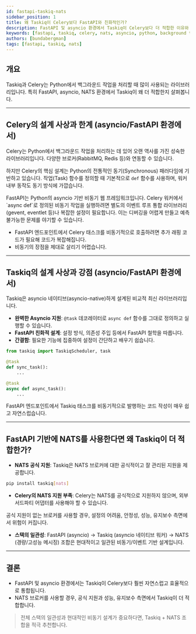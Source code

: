 ```yaml
---
id: fastapi-taskiq-nats
sidebar_position: 1
title: 왜 Taskiq이 Celery보다 FastAPI와 친화적인가?
description: FastAPI 및 asyncio 환경에서 Taskiq이 Celery보다 더 적합한 이유와 NATS 브로커 연동의 장점을 설명합니다.
keywords: [fastapi, taskiq, celery, nats, asyncio, python, background tasks]
authors: [bundabergman]
tags: [fastapi, taskiq, nats]
---
```



## 개요

Taskiq과 Celery는 Python에서 백그라운드 작업을 처리할 때 많이 사용되는 라이브러리입니다. 특히 FastAPI, asyncio, NATS 환경에서 Taskiq이 왜 더 적합한지 살펴봅니다.

---

## Celery의 설계 사상과 한계 (asyncio/FastAPI 환경에서)

Celery는 Python에서 백그라운드 작업을 처리하는 데 있어 오랜 역사를 가진 성숙한 라이브러리입니다. 다양한 브로커(RabbitMQ, Redis 등)와 연동할 수 있습니다.

하지만 Celery의 핵심 설계는 Python의 전통적인 동기(Synchronous) 패러다임에 기반하고 있습니다. 작업(Task) 함수를 정의할 때 기본적으로 `def` 함수를 사용하며, 워커 내부 동작도 동기 방식에 가깝습니다.

<Admonition type="caution" title="FastAPI와 Celery의 비동기 호환성 문제">
FastAPI는 Python의 asyncio 기반 비동기 웹 프레임워크입니다. Celery 워커에서 `async def`로 정의된 비동기 작업을 실행하려면 별도의 이벤트 루프 통합 라이브러리(gevent, eventlet 등)나 복잡한 설정이 필요합니다. 이는 디버깅을 어렵게 만들고 예측 불가능한 문제를 야기할 수 있습니다.
</Admonition>

- FastAPI 엔드포인트에서 Celery 태스크를 비동기적으로 호출하려면 추가 래핑 코드가 필요해 코드가 복잡해집니다.
- 비동기의 장점을 제대로 살리기 어렵습니다.

---

## Taskiq의 설계 사상과 강점 (asyncio/FastAPI 환경에서)

Taskiq은 asyncio 네이티브(asyncio-native)하게 설계된 비교적 최신 라이브러리입니다.

- **완벽한 Asyncio 지원**: `@task` 데코레이터로 `async def` 함수를 그대로 정의하고 실행할 수 있습니다.
- **FastAPI 친화적 설계**: 설정 방식, 의존성 주입 등에서 FastAPI 철학을 따릅니다.
- **간결함**: 필요한 기능에 집중하여 설정이 간단하고 배우기 쉽습니다.

```python
from taskiq import TaskiqScheduler, task

@task
def sync_task():
    ...

@task
async def async_task():
    ...
```

<Admonition type="tip" title="FastAPI와의 자연스러운 통합">
FastAPI 엔드포인트에서 Taskiq 태스크를 비동기적으로 발행하는 코드 작성이 매우 쉽고 자연스럽습니다.
</Admonition>

---

## FastAPI 기반에 NATS를 사용한다면 왜 Taskiq이 더 적합한가?

- **NATS 공식 지원**: Taskiq은 NATS 브로커에 대한 공식적이고 잘 관리된 지원을 제공합니다.

```bash
pip install taskiq[nats]
```

- **Celery의 NATS 지원 부족**: Celery는 NATS를 공식적으로 지원하지 않으며, 외부 서드파티 어댑터를 사용해야 할 수 있습니다.

<Admonition type="danger" title="유지보수 및 안정성 위험">
공식 지원이 없는 브로커를 사용할 경우, 설정의 어려움, 안정성, 성능, 유지보수 측면에서 위험이 커집니다.
</Admonition>

- **스택의 일관성**: FastAPI (asyncio) → Taskiq (asyncio 네이티브 워커) → NATS (경량/고성능 메시징) 조합은 현대적이고 일관된 비동기/이벤트 기반 설계입니다.

---

## 결론

- FastAPI 및 asyncio 환경에서는 Taskiq이 Celery보다 훨씬 자연스럽고 효율적으로 통합됩니다.
- NATS 브로커를 사용할 경우, 공식 지원과 성능, 유지보수 측면에서 Taskiq이 더 적합합니다.

> 전체 스택의 일관성과 현대적인 비동기 설계가 중요하다면, Taskiq + NATS 조합을 적극 추천합니다.

